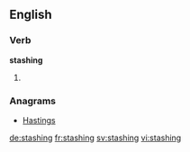 ==English==

===Verb===
'''stashing'''
# {{present participle of|stash}}

===Anagrams===
* [[Hastings#English|Hastings]]

[[de:stashing]]
[[fr:stashing]]
[[sv:stashing]]
[[vi:stashing]]